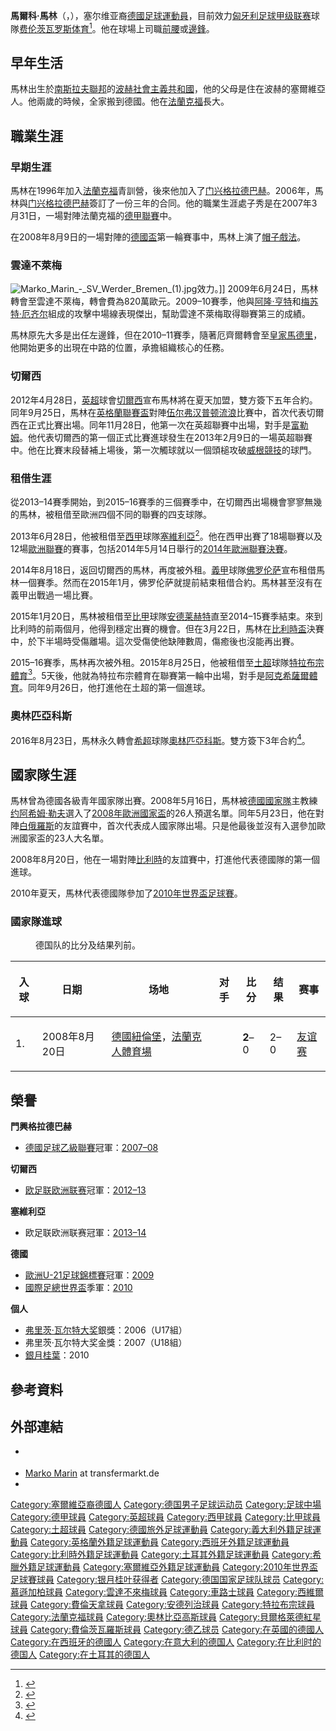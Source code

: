 {{Otheruses|other=名为马尔科·马林的其他人物|马尔科·马林}}
{{noteTA
|G1=德甲
|G2=EPL
|G3=Football
|G4=西甲
|G5=uefa
|T=zh-hans:马尔科·马林;zh-hk:馬高·馬連;zh-tw:馬爾科·馬林;
|1=zh-hans:马林;zh-hk:馬連;zh-tw:馬林;
|2=zh-hans:马尔科;zh-hk:馬高;zh-tw:馬爾科;
|3=zh-hans:波黑;zh-hk:波黑;zh-tw:波赫;
}}
{{Infobox football biography 2
| playername     = 馬爾科·馬林<br />Marko Marin
| image          = Marko Marin (Sevilla).jpg
| image_size     = 200
| caption        = 
| fullname       = Marko Marin<ref>{{Cite web|title=FIFA Club World Cup Japan 2012 presented by TOYOTA – List of Players|url=http://www.fifadata.com/document/FCWC/2012/pdf/FCWC_2012_SquadLists.pdf|publisher=Fédération Internationale de Football Association (FIFA)|format=PDF|page=3|accessdate=26 July 2013|archive-url=https://web.archive.org/web/20121207065034/http://www.fifadata.com/document/FCWC/2012/pdf/FCWC_2012_SquadLists.pdf|archive-date=2012-12-07|dead-url=yes}}</ref>
| birth_date     = {{birth date and age|1989|3|13}}
| birth_place    = {{YUG}}[[格拉迪什卡|格拉迪什卡]]
| height         = {{convert|1.70|m|ftin|0|abbr=on}}<ref>{{cite news|url=http://www.premierleague.com/en-gb/players/profile.html/marko-marin|title=Player Profile: Marko Marin|publisher=Premier League|accessdate=3 July 2012}}</ref>
| position       = [[中場|中場]]
| currentclub = [[沙特艾阿里足球會|沙特艾阿里]]
| clubnumber = 
| youthyears1    = {{0|0000}}–1996 |youthclubs1 = {{link-de|赫斯特01體育俱樂部|SG 01 Hoechst|赫斯特}}
| youthyears2    = 1996–2005 |youthclubs2 = [[法蘭克福足球俱樂部|法蘭克福]]
| youthyears3    = 2005–2006 |youthclubs3 = [[门兴格拉德巴赫|门兴格拉德巴赫]]
| years1         = 2006–2007 |clubs1 = [[门兴格拉德巴赫足球俱乐部|门兴格拉德巴赫二隊]] |caps1 = 16 |goals1 = 3
| years2         = 2007–2009 |clubs2 = [[门兴格拉德巴赫|门兴格拉德巴赫]] |caps2 = 68 |goals2 = 8
| years3         = 2009–2012 |clubs3 = [[雲達不萊梅|雲達不萊梅]] |caps3 = 87 |goals3 = 8
| years4         = 2012–2016 |clubs4 = [[切尔西|切尔西]] |caps4 = 6  |goals4 = 1
| years5         = 2013–2014 |clubs5 = → [[塞維利亞足球俱樂部|塞維利亞]]（租借） |caps5 = 18 |goals5 = 0
| years6         = 2014–2015 |clubs6 = → [[佛罗伦萨足球俱乐部|佛罗伦萨]]（租借） |caps6 = 0 |goals6 = 0
| years7         = 2015       |clubs7 = → [[皇家安德萊赫特體育俱樂部|安德莱赫特]]（租借） |caps7 = 6 |goals7 = 0
| years8         = 2015–2016 |clubs8 = → [[特拉布宗體育|特拉布宗]]（租借） |caps8 = 24 |goals8 = 2
| years9         = 2016–2018 |clubs9 = [[奥林匹亚科斯足球俱乐部|奥林匹亚科斯]] |caps9 = 37 |goals9 = 11
| years10 = 2018–2020
| clubs10 = [[貝爾格萊德紅星|貝爾格萊德紅星]]
| caps10 = 34
| goals10 = 9
| years11 = 2020–2021
| clubs11 = [[沙特艾阿里足球會|沙特艾阿里]]
| caps11 = 18
| goals11 = 1
| years12 = 2021–
| clubs12 = [[費倫斯華路士體育會|费伦茨瓦罗斯]]
| caps12 = 0
| goals12 = 0
| nationalyears1 = 2004–2005 |nationalteam1 = [[德国青年国家足球队|德國U16]] |nationalcaps1 = 9  |nationalgoals1 = 0
| nationalyears2 = 2005–2006 |nationalteam2 = [[德国青年国家足球队|德國U17]] |nationalcaps2 = 16 |nationalgoals2 = 5
| nationalyears3 = 2006–2007 |nationalteam3 = [[德国青年国家足球队|德國U18]] |nationalcaps3 = 4  |nationalgoals3 = 2
| nationalyears4 = 2007–2009 |nationalteam4 = [[德國21歲以下國家足球隊|德國U21]] |nationalcaps4 = 12 |nationalgoals4 = 1
| nationalyears5 = 2008–2010 |nationalteam5 = {{fb|GER}} |nationalcaps5 = 16 |nationalgoals5 = 1
| medaltemplates = 
| pcupdate       = 2019年5月1日 (UTC)
| ntupdate       = 2011年1月29日 (UTC)
}}
'''馬爾科·馬林'''（{{lang-sr|Марко Марин}}，{{bd|1989年|3月13日|||Marin}}），塞尔维亚裔[[德國|德國]][[足球|足球]][[運動員|運動員]]，目前效力[[匈牙利足球甲级联赛|匈牙利足球甲级联赛]]球隊[[費倫斯華路士體育會|费伦茨瓦罗斯体育]]<ref>{{cite web |url=https://ulloi129.hu/2021/09/20/marin-izgalmas-feladatnak-tartom-a-ferencvarost/ |title=Marin: “Izgalmas feladatnak tartom a Ferencvárost” |publisher=Üllői út 129 |language=hu}}</ref>。他在球場上司職[[前腰|前腰]]或[[中場_(足球)|邊鋒]]。

==早年生活==
馬林出生於[[南斯拉夫聯邦|南斯拉夫聯邦]]的[[波斯尼亞和黑塞哥維那社會主義共和國|波赫社會主義共和國]]，他的父母是住在波赫的塞爾維亞人。他兩歲的時候，全家搬到德國。他在[[法蘭克福|法蘭克福]]長大。

==職業生涯==
===早期生涯===
馬林在1996年加入[[法蘭克福足球俱樂部|法蘭克福]]青訓營，後來他加入了[[门兴格拉德巴赫|门兴格拉德巴赫]]。2006年，馬林與[[门兴格拉德巴赫|门兴格拉德巴赫]]簽訂了一份三年的合同。他的職業生涯處子秀是在2007年3月31日，一場對陣法蘭克福的[[德甲聯賽|德甲聯賽]]中。

在2008年8月9日的一場對陣{{link-de|費希特比勒菲爾德體育俱樂部|VfB Fichte Bielefeld|費希特}}的[[德國盃|德國盃]]第一輪賽事中，馬林上演了[[帽子戲法|帽子戲法]]。
===雲達不萊梅===
[[File:Marko_Marin_-_SV_Werder_Bremen_(1).jpg|thumb]]效力。]]
2009年6月24日，馬林轉會至雲達不萊梅，轉會費為820萬歐元。2009–10賽季，他與[[阿隆·亨特|阿隆·亨特]]和[[梅苏特·厄齐尔|梅苏特·厄齐尔]]組成的攻擊中場線表現傑出，幫助雲達不萊梅取得聯賽第三的成績。

馬林原先大多是出任左邊鋒，但在2010–11賽季，隨著厄齊爾轉會至[[皇家馬德里|皇家馬德里]]，他開始更多的出現在中路的位置，承擔組織核心的任務。

===切爾西===
2012年4月28日，[[英超|英超]]球會[[切尔西足球俱乐部|切爾西]]宣布馬林將在夏天加盟，雙方簽下五年合約。同年9月25日，馬林在[[英格蘭聯賽盃|英格蘭聯賽盃]]對陣[[伍尔弗汉普顿流浪足球俱乐部|伍尔弗汉普顿流浪]]比賽中，首次代表切爾西在正式比賽出場。同年11月28日，他第一次在英超聯賽中出場，對手是[[富勒姆足球俱樂部|富勒姆]]。他代表切爾西的第一個正式比賽進球發生在2013年2月9日的一場英超聯賽中。他在比賽末段替補上場後，第一次觸球就以一個頭槌攻破[[威根競技|威根競技]]的球門。

===租借生涯===
從2013–14賽季開始，到2015–16賽季的三個賽季中，在切爾西出場機會寥寥無幾的馬林，被租借至歐洲四個不同的聯賽的四支球隊。

2013年6月28日，他被租借至[[西甲|西甲]]球隊[[塞維利亞足球俱樂部|塞維利亞]]<ref>{{cite news |language=en |url=http://www.bbc.co.uk/sport/0/football/23104672 |title=Chelsea's Marko Marin set to join Sevilla on loan |publisher=''[[BBC_Sport|BBC Sport]]'' |date=2013-06-28 |accessdate=2013-12-01}}</ref>。他在西甲出賽了18場聯賽以及12場[[歐洲聯賽|歐洲聯賽]]的賽事，包括2014年5月14日舉行的[[2014年歐洲聯賽決賽|2014年歐洲聯賽決賽]]。

2014年8月18日，返回切爾西的馬林，再度被外租。[[義甲|義甲]]球隊[[佛罗伦萨足球俱乐部|佛罗伦萨]]宣布租借馬林一個賽季。然而在2015年1月，佛罗伦萨就提前結束租借合約。馬林甚至沒有在義甲出戰過一場比賽。

2015年1月20日，馬林被租借至[[比利時足球甲級聯賽|比甲]]球隊[[皇家安德萊赫特體育俱樂部|安德莱赫特]]直至2014–15賽季結束。來到比利時的前兩個月，他得到穩定出賽的機會。但在3月22日，馬林在[[比利時盃|比利時盃]]決賽中，於下半場時受傷離場。這次受傷使他缺陣數周，傷癒後也沒能再出賽。

2015–16賽季，馬林再次被外租。2015年8月25日，他被租借至[[土超|土超]]球隊[[特拉布宗體育|特拉布宗體育]]<ref>{{cite web|language=en |url = https://www.chelseafc.com/news/latest-news/2015/08/marin-moves-on-loan.html|title=Marin moves on loan|publisher=Chelsea FC|date= 2015-08-25 | accessdate = 2015-08-25}}</ref>。5天後，他就為特拉布宗體育在聯賽第一輪中出場，對手是[[阿克希薩爾體育會|阿克希薩爾體育]]。同年9月26日，他打進他在土超的第一個進球。

===奧林匹亞科斯===
2016年8月23日，馬林永久轉會[[希超|希超]]球隊[[奧林匹亞科斯|奧林匹亞科斯]]。雙方簽下3年合約<ref>{{Cite news |language=el |title=Παίκτης του Ολυμπιακού ο Μάρκο Μάριν |url=http://www.olympiacos.org/article/59674/paiktis-toy-olympiakoy-o-marko-marin |publisher=Olympiacos |date=2016-08-23 |accessdate=2016-08-23}}</ref>。

==國家隊生涯==
馬林曾為德國各級青年國家隊出賽。2008年5月16日，馬林被[[德國國家足球隊|德國國家隊]]主教練[[约阿希姆·勒夫|约阿希姆·勒夫]]選入了[[2008年歐洲足球錦標賽|2008年歐洲國家盃]]的26人預選名單。同年5月23日，他在對陣[[白俄羅斯國家足球隊|白俄羅斯]]的友誼賽中，首次代表成人國家隊出場。只是他最後並沒有入選參加歐洲國家盃的23人大名單。

2008年8月20日，他在一場對陣[[比利時國家足球隊|比利時]]的友誼賽中，打進他代表德國隊的第一個進球。

2010年夏天，馬林代表德國隊參加了[[2010年世界盃足球賽|2010年世界盃足球賽]]。
===國家隊進球===
:德国队的比分及结果列前。
{| class="wikitable"
! 入球 !! 日期 !! 场地 !! 对手 !! 比分 !! 结果 !! 赛事
|-
| 1. || 2008年8月20日 || [[德國|德國]][[紐倫堡|紐倫堡]]，[[法蘭克人體育場|法蘭克人體育場]] || {{fb|BEL}} || '''2'''–0 || 2–0 || [[友谊赛|友谊赛]]
|}

==榮譽==
'''門興格拉德巴赫'''
* [[德國足球乙級聯賽|德國足球乙級聯賽]]冠軍：[[2007年至2008年德国足球乙级联赛|2007–08]]

'''切爾西'''
* [[欧足联欧洲联赛|欧足联欧洲联赛]]冠軍：[[2012–13年歐洲聯賽|2012–13]]

'''塞維利亞'''
* 欧足联欧洲联赛冠軍：[[2013–14年歐霸盃|2013–14]]

'''德國'''
* [[歐洲U-21足球錦標賽|歐洲U-21足球錦標賽]]冠軍：[[2009年歐洲U-21足球錦標賽|2009]]
* [[國際足總世界盃|國際足總世界盃]]季軍：[[2010年世界盃足球賽|2010]]

'''個人'''
* [[弗里茨·瓦尔特大奖|弗里茨·瓦尔特大奖]]銀獎：2006（U17組）
* 弗里茨·瓦尔特大奖金獎：2007（U18組）
* [[銀月桂葉|銀月桂葉]]：2010

== 參考資料 ==
{{reflist}}

== 外部連結 ==
{{Commons category|Marko Marin}}
* {{Official website|http://www.marko-marin.de/}} {{de icon}}
* [https://web.archive.org/web/20100311011507/http://transfermarkt.de/de/spieler/35251/marko-marin/profil.html Marko Marin] at transfermarkt.de {{de icon}}
* {{Fussballdaten|marinmarko|馬爾科·馬林}}

{{弗里茨·瓦尔特奖U17}}
{{弗里茨·瓦尔特奖U18}}
{{2009年歐洲U21足球錦標賽德國U21參賽名單}}
{{Germany Squad 2010 World Cup}}

{{Authority control}}
{{DEFAULTSORT:Marin, Marko}}
[[Category:塞爾維亞裔德國人|Category:塞爾維亞裔德國人]]
[[Category:德国男子足球运动员|Category:德国男子足球运动员]]
[[Category:足球中場|Category:足球中場]]
[[Category:德甲球員|Category:德甲球員]]
[[Category:英超球員|Category:英超球員]]
[[Category:西甲球員|Category:西甲球員]]
[[Category:比甲球員|Category:比甲球員]]
[[Category:土超球員|Category:土超球員]]
[[Category:德國旅外足球運動員|Category:德國旅外足球運動員]]
[[Category:義大利外籍足球運動員|Category:義大利外籍足球運動員]]
[[Category:英格蘭外籍足球運動員|Category:英格蘭外籍足球運動員]]
[[Category:西班牙外籍足球運動員|Category:西班牙外籍足球運動員]]
[[Category:比利時外籍足球運動員|Category:比利時外籍足球運動員]]
[[Category:土耳其外籍足球運動員|Category:土耳其外籍足球運動員]]
[[Category:希臘外籍足球運動員|Category:希臘外籍足球運動員]]
[[Category:塞爾維亞外籍足球運動員|Category:塞爾維亞外籍足球運動員]]
[[Category:2010年世界盃足球賽球員|Category:2010年世界盃足球賽球員]]
[[Category:银月桂叶获得者|Category:银月桂叶获得者]]
[[Category:德国国家足球队球员|Category:德国国家足球队球员]]
[[Category:慕遜加柏球員|Category:慕遜加柏球員]]
[[Category:雲達不來梅球員|Category:雲達不來梅球員]]
[[Category:車路士球員|Category:車路士球員]]
[[Category:西維爾球員|Category:西維爾球員]]
[[Category:費倫天拿球員|Category:費倫天拿球員]]
[[Category:安德列治球員|Category:安德列治球員]]
[[Category:特拉布宗球員|Category:特拉布宗球員]]
[[Category:法蘭克福球員|Category:法蘭克福球員]]
[[Category:奧林比亞高斯球員|Category:奧林比亞高斯球員]]
[[Category:貝爾格萊德紅星球員|Category:貝爾格萊德紅星球員]]
[[Category:費倫茨瓦羅斯球員|Category:費倫茨瓦羅斯球員]]
[[Category:德乙球员|Category:德乙球员]]
[[Category:在英國的德國人|Category:在英國的德國人]]
[[Category:在西班牙的德國人|Category:在西班牙的德國人]]
[[Category:在意大利的德国人|Category:在意大利的德国人]]
[[Category:在比利时的德国人|Category:在比利时的德国人]]
[[Category:在土耳其的德国人|Category:在土耳其的德国人]]